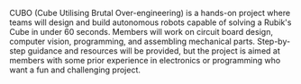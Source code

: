 CUBO (Cube Utilising Brutal Over-engineering) is a hands-on project where teams will design and build autonomous robots capable of solving a Rubik's Cube in under 60 seconds. Members will work on circuit board design, computer vision, programming, and assembling mechanical parts. Step-by-step guidance and resources will be provided, but the project is aimed at members with some prior experience in electronics or programming who want a fun and challenging project.
